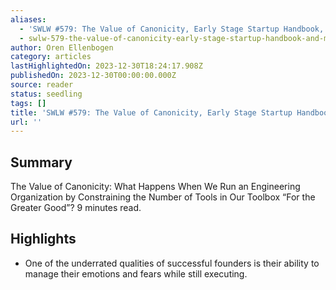 ```yaml
---
aliases:
  - 'SWLW #579: The Value of Canonicity, Early Stage Startup Handbook, and More.'
  - swlw-579-the-value-of-canonicity-early-stage-startup-handbook-and-more.
author: Oren Ellenbogen
category: articles
lastHighlightedOn: 2023-12-30T18:24:17.908Z
publishedOn: 2023-12-30T00:00:00.000Z
source: reader
status: seedling
tags: []
title: 'SWLW #579: The Value of Canonicity, Early Stage Startup Handbook, and More.'
url: ''
---
```

## Summary

The Value of Canonicity: What Happens When We Run an Engineering Organization by Constraining the Number of Tools in Our Toolbox “For the Greater Good”? 9 minutes read.

## Highlights

- One of the underrated qualities of successful founders is their ability to manage their emotions and fears while still executing.
